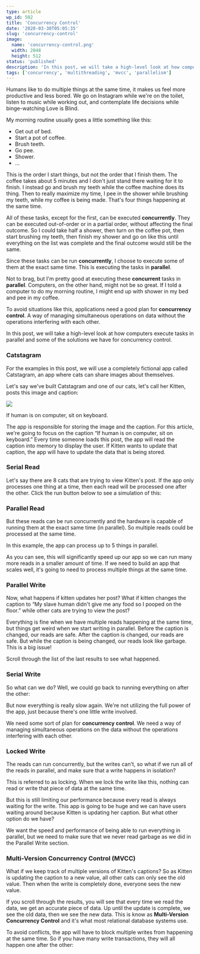 ```yaml
---
type: article
wp_id: 502
title: 'Concurrency Control'
date: '2020-03-30T05:05:35'
slug: 'concurrency-control'
image: 
  name: 'concurrency-control.png'
  width: 2048
  height: 512
status: 'published'
description: 'In this post, we will take a high-level look at how computers execute tasks in parallel and some of the solutions we have for concurrency control.'
tags: ['concurrency', 'multithreading', 'mvcc', 'parallelism']
---
```


Humans like to do multiple things at the same time, it makes us feel more productive and less bored. We go on Instagram while we're on the toilet, listen to music while working out, and contemplate life decisions while binge-watching Love is Blind.

My morning routine usually goes a little something like this:

*   Get out of bed.
*   Start a pot of coffee.
*   Brush teeth.
*   Go pee.
*   Shower.
*   …

This is the order I start things, but not the order that I finish them. The coffee takes about 5 minutes and I don't just stand there waiting for it to finish. I instead go and brush my teeth while the coffee machine does its thing. Then to really maximize my time, I pee in the shower while brushing my teeth, while my coffee is being made. That's four things happening at the same time.

All of these tasks, except for the first, can be executed **concurrently**. They can be executed out-of-order or in a partial order, without affecting the final outcome. So I could take half a shower, then turn on the coffee pot, then start brushing my teeth, then finish my shower and go on like this until everything on the list was complete and the final outcome would still be the same.

Since these tasks can be run **concurrently**, I choose to execute some of them at the exact same time. This is executing the tasks in **parallel**.

Not to brag, but I'm pretty good at executing these **concurrent** tasks in **parallel**. Computers, on the other hand, might not be so great. If I told a computer to do my morning routine, I might end up with shower in my bed and pee in my coffee.

To avoid situations like this, applications need a good plan for **concurrency control**. A way of managing simultaneous operations on data without the operations interfering with each other.

In this post, we will take a high-level look at how computers execute tasks in parallel and some of the solutions we have for concurrency control.

### Catstagram

For the examples in this post, we will use a completely fictional app called Catstagram, an app where cats can share images about themselves.

Let's say we've built Catstagram and one of our cats, let's call her Kitten, posts this image and caption:

<Image src="/images/freelance.png" width={512} height={512} quality={100} />

If human is on computer, sit on keyboard.

The app is responsible for storing the image and the caption. For this article, we're going to focus on the caption “If human is on computer, sit on keyboard.” Every time someone loads this post, the app will read the caption into memory to display the user. If Kitten wants to update that caption, the app will have to update the data that is being stored.

### Serial Read

Let's say there are 8 cats that are trying to view Kitten's post. If the app only processes one thing at a time, then each read will be processed one after the other. Click the run button below to see a simulation of this:

<InteractiveParallelism component="serial_no_write" />


### Parallel Read

But these reads can be run concurrently and the hardware is capable of running them at the exact same time (in parallel). So multiple reads could be processed at the same time.

In this example, the app can process up to 5 things in parallel.

<InteractiveParallelism component="concurrent_no_write" />


As you can see, this will significantly speed up our app so we can run many more reads in a smaller amount of time. If we need to build an app that scales well, it's going to need to process multiple things at the same time.

### Parallel Write

Now, what happens if kitten updates her post? What if kitten changes the caption to “My slave human didn't give me any food so I pooped on the floor.” while other cats are trying to view the post?

<InteractiveParallelism component="concurrent" />


Everything is fine when we have multiple reads happening at the same time, but things get weird when we start writing in parallel. Before the caption is changed, our reads are safe. After the caption is changed, our reads are safe. But while the caption is being changed, our reads look like garbage. This is a big issue!

Scroll through the list of the last results to see what happened.

### Serial Write

So what can we do? Well, we could go back to running everything on after the other:

<InteractiveParallelism component="serial" />


But now everything is really slow again. We're not utilizing the full power of the app, just because there's one little write involved.

We need some sort of plan for **concurrency control**. We need a way of managing simultaneous operations on the data without the operations interfering with each other.

### Locked Write

The reads can run concurrently, but the writes can't, so what if we run all of the reads in parallel, and make sure that a write happens in isolation?

<InteractiveParallelism component="locked" />


This is referred to as locking. When we lock the write like this, nothing can read or write that piece of data at the same time.

But this is still limiting our performance because every read is always waiting for the write. This app is going to be huge and we can have users waiting around because Kitten is updating her caption. But what other option do we have?

We want the speed and performance of being able to run everything in parallel, but we need to make sure that we never read garbage as we did in the Parallel Write section.

### M**ulti-Version Concurrency Control** (MVCC)

What if we keep track of multiple versions of Kitten's captions? So as Kitten is updating the caption to a new value, all other cats can only see the old value. Then when the write is completely done, everyone sees the new value.

<InteractiveParallelism component="multiversion" />


If you scroll through the results, you will see that every time we read the data, we get an accurate piece of data. Up until the update is complete, we see the old data, then we see the new data. This is know as **Multi-Version Concurrency Control** and it's what most relational database systems use.

To avoid conflicts, the app will have to block multiple writes from happening at the same time. So if you have many write transactions, they will all happen one after the other:

<InteractiveParallelism component="multiversion_multi_write" />
